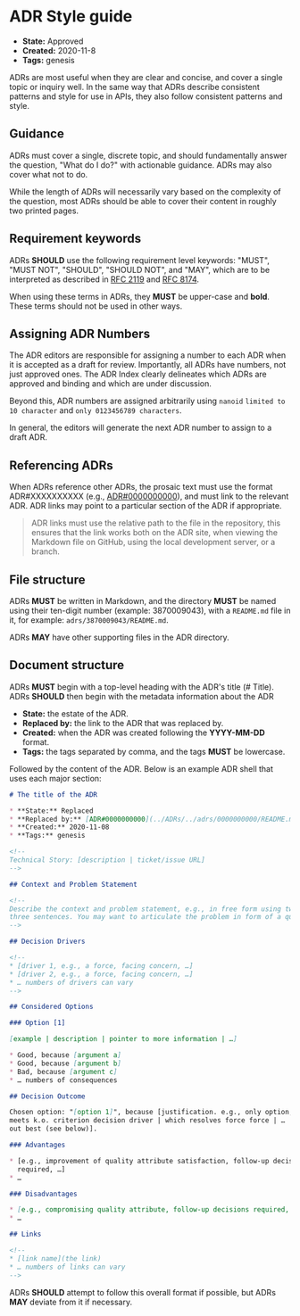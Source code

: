# ADR Style guide

* **State:** Approved
* **Created:** 2020-11-8
* **Tags:** genesis

ADRs are most useful when they are clear and concise, and cover a single topic
or inquiry well. In the same way that ADRs describe consistent patterns and
style for use in APIs, they also follow consistent patterns and style.

## Guidance

ADRs must cover a single, discrete topic, and should fundamentally answer the
question, "What do I do?" with actionable guidance. ADRs may also cover what not
to do.

While the length of ADRs will necessarily vary based on the complexity of the
question, most ADRs should be able to cover their content in roughly two
printed pages.

## Requirement keywords

ADRs **SHOULD** use the following requirement level keywords: "MUST", "MUST NOT",
"SHOULD", "SHOULD NOT", and "MAY", which are to be interpreted as described in
[RFC 2119](https://www.ietf.org/rfc/rfc2119.txt) and
[RFC 8174](https://datatracker.ietf.org/doc/html/rfc8174).

When using these terms in ADRs, they **MUST** be upper-case and **bold**. These
terms should not be used in other ways.

## Assigning ADR Numbers

The ADR editors are responsible for assigning a number to each ADR when it is
accepted as a draft for review. Importantly, all ADRs have numbers, not just
approved ones. The ADR Index clearly delineates which ADRs are approved and
binding and which are under discussion.

Beyond this, ADR numbers are assigned arbitrarily using `nanoid`
`limited to 10 character` and `only 0123456789 characters`.

In general, the editors will generate the next ADR number to assign to a draft
ADR.

## Referencing ADRs

When ADRs reference other ADRs, the prosaic text must use the format
ADR#XXXXXXXXXX (e.g., [ADR#0000000000](../0000000000/index.mdx)), and must
link to the relevant ADR. ADR links may point to a particular section of the
ADR if appropriate.

> ADR links must use the relative path to the file in the repository, this
> ensures that the link works both on the ADR site, when viewing the Markdown
> file on GitHub, using the local development server, or a branch.

## File structure

ADRs **MUST** be written in Markdown, and the directory **MUST** be named using
their ten-digit number (example: 3870009043), with a `README.md` file in it, for
example: `adrs/3870009043/README.md`.

ADRs **MAY** have other supporting files in the ADR directory.

## Document structure

ADRs **MUST** begin with a top-level heading with the ADR's title (# Title).
ADRs **SHOULD** then begin with the metadata information about the ADR

* **State:** the estate of the ADR.
* **Replaced by:** the link to the ADR that was replaced by.
* **Created:** when the ADR was created following the **YYYY-MM-DD** format.
* **Tags:** the tags separated by comma, and the tags **MUST** be lowercase.

Followed by the content of the ADR. Below is an example ADR shell that uses
each major section:

```md
# The title of the ADR

* **State:** Replaced
* **Replaced by:** [ADR#0000000000](../ADRs/../adrs/0000000000/README.md)
* **Created:** 2020-11-08
* **Tags:** genesis

<!--
Technical Story: [description | ticket/issue URL]
-->

## Context and Problem Statement

<!--
Describe the context and problem statement, e.g., in free form using two to
three sentences. You may want to articulate the problem in form of a question.
-->

## Decision Drivers

<!--
* [driver 1, e.g., a force, facing concern, …]
* [driver 2, e.g., a force, facing concern, …]
* … numbers of drivers can vary
-->

## Considered Options

### Option [1]

[example | description | pointer to more information | …]

* Good, because [argument a]
* Good, because [argument b]
* Bad, because [argument c]
* … numbers of consequences

## Decision Outcome

Chosen option: "[option 1]", because [justification. e.g., only option, which
meets k.o. criterion decision driver | which resolves force force | … | comes
out best (see below)].

### Advantages

* [e.g., improvement of quality attribute satisfaction, follow-up decisions
  required, …]
* …

### Disadvantages

* [e.g., compromising quality attribute, follow-up decisions required, …]
* …

## Links

<!--
* [link name](the link)
* … numbers of links can vary
-->
```

ADRs **SHOULD** attempt to follow this overall format if possible, but ADRs
**MAY** deviate from it if necessary.

